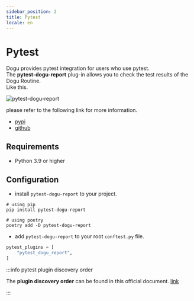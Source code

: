 ```yaml
---
sidebar_position: 2
title: Pytest
locale: en
---
```


# Pytest

Dogu provides pytest integration for users who use pytest.  
The **pytest-dogu-report** plug-in allows you to check the test results of the Dogu Routine.  
Like this.

![pytest-dogu-report](/img/testing-framework/pytest-dogu-report.png)

please refer to the following link for more information.

- [pypi](https://pypi.org/project/pytest-dogu-report)
- [github](https://github.com/dogu-team/dogu/tree/main/packages/python/pytest-dogu-report)

## Requirements

- Python 3.9 or higher

## Configuration

- install `pytest-dogu-report` to your project.

```shell
# using pip
pip install pytest-dogu-report

# using poetry
poetry add -D pytest-dogu-report
```

- add `pytest-dogu-report` to your root `conftest.py` file.

```python
pytest_plugins = [
    "pytest_dogu_report",
]
```

:::info pytest plugin discovery order

The **plugin discovery order** can be found in this official document. [link](https://docs.pytest.org/en/7.1.x/how-to/writing_plugins.html#plugin-discovery-order-at-tool-startup)

:::
